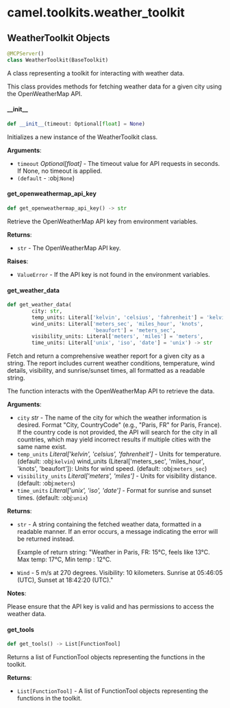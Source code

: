 <a id="camel.toolkits.weather_toolkit"></a>

# camel.toolkits.weather\_toolkit

<a id="camel.toolkits.weather_toolkit.WeatherToolkit"></a>

## WeatherToolkit Objects

```python
@MCPServer()
class WeatherToolkit(BaseToolkit)
```

A class representing a toolkit for interacting with weather data.

This class provides methods for fetching weather data for a given city
using the OpenWeatherMap API.

<a id="camel.toolkits.weather_toolkit.WeatherToolkit.__init__"></a>

#### \_\_init\_\_

```python
def __init__(timeout: Optional[float] = None)
```

Initializes a new instance of the WeatherToolkit class.

**Arguments**:

- `timeout` _Optional[float]_ - The timeout value for API requests
  in seconds. If None, no timeout is applied.
- `(default` - :obj:`None`)

<a id="camel.toolkits.weather_toolkit.WeatherToolkit.get_openweathermap_api_key"></a>

#### get\_openweathermap\_api\_key

```python
def get_openweathermap_api_key() -> str
```

Retrieve the OpenWeatherMap API key from environment variables.

**Returns**:

- `str` - The OpenWeatherMap API key.
  

**Raises**:

- `ValueError` - If the API key is not found in the environment
  variables.

<a id="camel.toolkits.weather_toolkit.WeatherToolkit.get_weather_data"></a>

#### get\_weather\_data

```python
def get_weather_data(
        city: str,
        temp_units: Literal['kelvin', 'celsius', 'fahrenheit'] = 'kelvin',
        wind_units: Literal['meters_sec', 'miles_hour', 'knots',
                            'beaufort'] = 'meters_sec',
        visibility_units: Literal['meters', 'miles'] = 'meters',
        time_units: Literal['unix', 'iso', 'date'] = 'unix') -> str
```

Fetch and return a comprehensive weather report for a given city
as a string. The report includes current weather conditions,
temperature, wind details, visibility, and sunrise/sunset times,
all formatted as a readable string.

The function interacts with the OpenWeatherMap API to
retrieve the data.

**Arguments**:

- `city` _str_ - The name of the city for which the weather information
  is desired. Format "City, CountryCode" (e.g., "Paris, FR"
  for Paris, France). If the country code is not provided,
  the API will search for the city in all countries, which
  may yield incorrect results if multiple cities with the
  same name exist.
- `temp_units` _Literal['kelvin', 'celsius', 'fahrenheit']_ - Units for
  temperature. (default: :obj:`kelvin`)
  wind_units
  (Literal['meters_sec', 'miles_hour', 'knots', 'beaufort']):
  Units for wind speed. (default: :obj:`meters_sec`)
- `visibility_units` _Literal['meters', 'miles']_ - Units for visibility
  distance. (default: :obj:`meters`)
- `time_units` _Literal['unix', 'iso', 'date']_ - Format for sunrise and
  sunset times. (default: :obj:`unix`)
  

**Returns**:

- `str` - A string containing the fetched weather data, formatted in a
  readable manner. If an error occurs, a message indicating the
  error will be returned instead.
  
  Example of return string:
  "Weather in Paris, FR: 15°C, feels like 13°C. Max temp: 17°C,
  Min temp : 12°C.
- `Wind` - 5 m/s at 270 degrees. Visibility: 10 kilometers.
  Sunrise at 05:46:05 (UTC), Sunset at 18:42:20 (UTC)."
  

**Notes**:

  Please ensure that the API key is valid and has permissions
  to access the weather data.

<a id="camel.toolkits.weather_toolkit.WeatherToolkit.get_tools"></a>

#### get\_tools

```python
def get_tools() -> List[FunctionTool]
```

Returns a list of FunctionTool objects representing the
functions in the toolkit.

**Returns**:

- `List[FunctionTool]` - A list of FunctionTool objects
  representing the functions in the toolkit.

